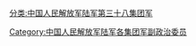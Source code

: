 [[分类:中国人民解放军陆军第三十八集团军|分类:中国人民解放军陆军第三十八集团军]]
[[Category:中国人民解放军陆军各集团军副政治委员|Category:中国人民解放军陆军各集团军副政治委员]]